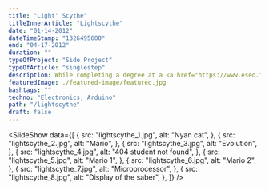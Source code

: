 ```yaml
---
title: "Light' Scythe"
titleInnerArticle: "Lightscythe"
date: "01-14-2012"
dateTimeStamp: "1326495600"
end: "04-17-2012"
duration: ""
typeOfProject: "Side Project"
typeOfArticle: "singlestep"
description: While completing a degree at a <a href="https://www.eseo.fr" target="_blank">“Grande école de la transformation numérique”</a>, I convinced a <a href="https://www.linkedin.com/in/ulysse-guigon/" target="_blank">friend</a> to team up and initiate the Lightscythe side project.<br><br>Using micro-controllers, long exposure photography and open-source electronics, we coded a program that projects images with a lightsaber<span>:</span> the LightScythe.<br><br>Original idea<span>:</span> <a href="https://tinkerings.org/" target="_blank">Gavin Smith</a>.
featuredImage: ./featured-image/featured.jpg
hashtags: ""
techno: "Electronics, Arduino"
path: "/lightscythe"
draft: false
---
```


<SlideShow data={[
        {
            src: "lightscythe_1.jpg",
            alt: "Nyan cat",
        },
        {
            src: "lightscythe_2.jpg",
            alt: "Mario",
        },
        {
            src: "lightscythe_3.jpg",
            alt: "Evolution",
        },
        {
            src: "lightscythe_4.jpg",
            alt: "404 student not found",
        },
        {
            src: "lightscythe_5.jpg",
            alt: "Mario 1",
        },
        {
            src: "lightscythe_6.jpg",
            alt: "Mario 2",
        },
        {
            src: "lightscythe_7.jpg",
            alt: "Microprocessor",
        },
        {
            src: "lightscythe_8.jpg",
            alt: "Display of the saber",
        },
    ]} />
